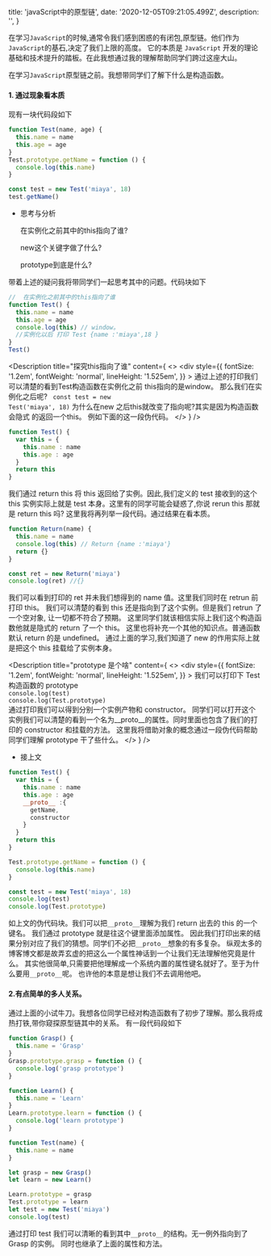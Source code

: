 
  title: 'javaScript中的原型链',
  date: '2020-12-05T09:21:05.499Z',
  description: '',
}

在学习`JavaScript`的时候,通常令我们感到困惑的有闭包,原型链。他们作为`JavaScript`的基石,决定了我们上限的高度。
它的本质是 `JavaScript` 开发的理论基础和技术提升的踏板。在此我想通过我的理解帮助同学们跨过这座大山。

在学习`JavaScript`原型链之前。我想带同学们了解下什么是构造函数。

#### 1. 通过现象看本质

现有一块代码段如下

```js
function Test(name, age) {
  this.name = name
  this.age = age
}
Test.prototype.getName = function () {
  console.log(this.name)
}

const test = new Test('miaya', 18)
test.getName()
```

- 思考与分析
  <div>
    <p>
      <Dot style={{ marginRight: '5px' }} type="error" />
      在实例化之前其中的this指向了谁?
    </p>
    <p>
      <Dot style={{ marginRight: '5px' }} type="warning" />
      new这个关键字做了什么?
    </p>
    <p>
      <Dot style={{ marginRight: '5px' }} type="success" />
      prototype到底是什么?
    </p>
  </div>

带着上述的疑问我将带同学们一起思考其中的问题。代码块如下

```js
//  在实例化之前其中的this指向了谁
function Test() {
  this.name = name
  this.age = age
  console.log(this) // window。
  //实例化以后 打印 Test {name :'miaya',18 }
}
Test()
```

<Description
  title="探究this指向了谁"
  content={
    <>
      <div
        style={{
          fontSize: '1.2em',
          fontWeight: 'normal',
          lineHeight: '1.525em',
        }}
      >
        通过上述的打印我们可以清楚的看到Test构造函数在实例化之前
        this指向的是window。 那么我们在实例化之后呢?
        <Code> const test = new Test('miaya', 18)</Code>
        为什么在new 之后this就改变了指向呢?其实是因为构造函数会隐式
        的返回一个this。 例如下面的这一段伪代码。
      </div>
    </>
  }
/>

```js
function Test() {
  var this = {
    this.name : name
    this.age : age
  }
  return this
}
```

我们通过 return this 将 this 返回给了实例。因此,我们定义的 test 接收到的这个
this 实例实际上就是 test 本身。这里有的同学可能会疑惑了,你说 rerun this 那就是 return this 吗?
这里我将再列举一段代码。通过结果在看本质。

```js
function Return(name) {
  this.name = name
  console.log(this) // Return {name :'miaya'}
  return {}
}

const ret = new Return('miaya')
console.log(ret) //{}
```

我们可以看到打印的 ret 并未我们想得到的 name 值。这里我们同时在 retrun 前打印 this。
我们可以清楚的看到 this 还是指向到了这个实例。但是我们 retrun 了一个空对象,
让一切都不符合了预期。
这里同学们就该相信实际上我们这个构造函数他就是隐式的 return 了一个 this。
这里也将补充一个其他的知识点。普通函数默认 return 的是 undefined。
通过上面的学习,我们知道了 new 的作用实际上就是把这个 this 挂载给了实例本身。

<Description
  title="prototype 是个啥"
  content={
    <>
      <div
        style={{
          fontSize: '1.2em',
          fontWeight: 'normal',
          lineHeight: '1.525em',
        }}
      >
        我们可以打印下 Test 构造函数的 prototype
        <Code> console.log(test)</Code>
        <br />
        <Code>console.log(Test.prototype)</Code>
        <br />
        通过打印我们可以得到分别一个实例产物和 constructor。 同学们可以打开这个实例我们可以清楚的看到一个名为__proto__的属性。同时里面也包含了我们的打印的
        constructor 和挂载的方法。 这里我将借助对象的概念通过一段伪代码帮助同学们理解
        prototype 干了些什么。
      </div>
    </>
  }
/>

- 接上文

```js
function Test() {
  var this = {
    this.name : name
    this.age : age
    __proto__ :{
      getName,
      constructor
    }
  }
  return this
}

Test.prototype.getName = function () {
  console.log(this.name)
}

const test = new Test('miaya', 18)
console.log(test)
console.log(Test.prototype)
```

如上文的伪代码块。我们可以把`__proto__`理解为我们 return 出去的 this 的一个键名。
我们通过 prototype 就是往这个键里面添加属性。
因此我们打印出来的结果分别对应了我们的猜想。同学们不必把`__proto__`想象的有多复杂。
纵观太多的博客博文都是故弄玄虚的把这么一个属性神话到一个让我们无法理解他究竟是什么。
其实他很简单,只需要把他理解成一个系统内置的属性键名就好了。至于为什么要用`__proto__`呢。
也许他的本意是想让我们不去调用他吧。

#### 2.有点简单的多人关系。

通过上面的小试牛刀。我想各位同学已经对构造函数有了初步了理解。那么我将成热打铁,带你窥探原型链其中的关系。
有一段代码段如下

```js
function Grasp() {
  this.name = 'Grasp'
}
Grasp.prototype.grasp = function () {
  console.log('grasp prototype')
}

function Learn() {
  this.name = 'Learn'
}
Learn.prototype.learn = function () {
  console.log('learn prototype')
}

function Test(name) {
  this.name = name
}

let grasp = new Grasp()
let learn = new Learn()

Learn.prototype = grasp
Test.prototype = learn
let test = new Test('miaya')
console.log(test)
```

通过打印 test 我们可以清晰的看到其中`__proto__`的结构。无一例外指向到了 Grasp 的实例。
同时也继承了上面的属性和方法。

<Spacer y={3} />

